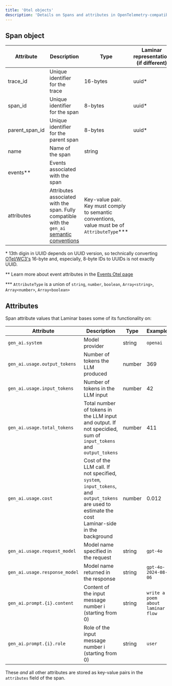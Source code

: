 ```yaml
---
title: 'Otel objects'
description: 'Details on Spans and attributes in OpenTelemetry-compatible tracing with Laminar'
---
```


## Span object

| Attribute | Description | Type | Laminar representation (if different) | Example |
| --- | --- | --- | --- | --- |
| trace_id | Unique identifier for the trace | 16-bytes | uuid* | `01234567-89ab-4def-0123-456789abcdef` |
| span_id | Unique identifier for the span | 8-bytes | uuid* | `00000000-0000-0000-0123-456789abcdef` |
| parent_span_id | Unique identifier for the parent span | 8-bytes | uuid* | `00000000-0000-0000-0123-456789abcdef` |
| name | Name of the span | string | | `my_function` |
| events** | Events associated with the span | | | |
| attributes | Attributes associated with the span. Fully compatible with the `gen_ai` [semantic conventions](https://github.com/open-telemetry/semantic-conventions/blob/main/docs/gen-ai/gen-ai-spans.md) | Key-value pair. Key must comply to semantic conventions, value must be of `AttributeType`*** | | `{"gen_ai.usage.output_tokens": 369}` |


\* 13th digin in UUID depends on UUID version, so technically converting [OTel/WC3's](https://www.w3.org/TR/trace-context/#trace-id) 16-byte and, especially, 8-byte IDs
to UUIDs is not exactly UUID.

\*\* Learn more about event attributes in the [Events Otel page](/events/otel)

\*\*\* `AttributeType` is a union of `string`, `number`, `boolean`, `Array<string>`, `Array<number>`, `Array<boolean>`

## Attributes

Span attribute values that Laminar bases some of its functionality on:

| Attribute | Description | Type | Example |
| --- | --- | --- | --- |
| `gen_ai.system` | Model provider | string | `openai` |
| `gen_ai.usage.output_tokens` | Number of tokens the LLM produced | number | 369 |
| `gen_ai.usage.input_tokens` | Number of tokens in the LLM input | number | 42 |
| `gen_ai.usage.total_tokens` | Total number of tokens in the LLM input and output. If not specidied, sum of `input_tokens` and `output_tokens` | number | 411 |
| `gen_ai.usage.cost` | Cost of the LLM call. If not specified, `system`, `input_tokens`, and `output_tokens` are used to estimate the cost Laminar-side in the background | number | 0.012 |
| `gen_ai.usage.request_model` | Model name specified in the request | string | `gpt-4o` |
| `gen_ai.usage.response_model` | Model name returned in the response | string | `gpt-4o-2024-08-06` |
| `gen_ai.prompt.{i}.content` | Content of the input message number i (starting from 0) | string | `write a poem about laminar flow` |
| `gen_ai.prompt.{i}.role` | Role of the input message number i (starting from 0) | string | `user` |

These _and_ all other attributes are stored as key-value pairs in the `attributes` field of the span.